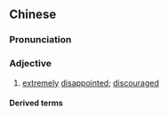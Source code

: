 ==Chinese==
{{zh-forms}}

===Pronunciation===
{{zh-pron
|m=xīnhuī
|c=sam1 fui1
|cat=a
}}

===Adjective===
{{zh-adj}}

# [[extremely]] [[disappointed]]; [[discouraged]]

====Derived terms====
{{zh-der|意懶心灰|心灰意敗|心灰意懶|心灰意冷}}